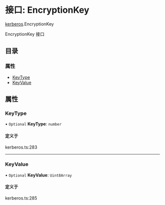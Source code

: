 # 接口: EncryptionKey

[kerberos](/templates/protocols/javascript/modules/kerberos).EncryptionKey

EncryptionKey 接口

## 目录

### 属性

- [KeyType](/templates/protocols/javascript/modules/kerberos.EncryptionKey#keytype)
- [KeyValue](/templates/protocols/javascript/modules/kerberos.EncryptionKey#keyvalue)

## 属性

### KeyType

• `Optional` **KeyType**: `number`

#### 定义于

kerberos.ts:283

___

### KeyValue

• `Optional` **KeyValue**: `Uint8Array`

#### 定义于

kerberos.ts:285

